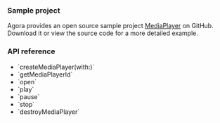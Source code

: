<PlatformWrapper platform="macos">

### Sample project
Agora provides an open source sample project [MediaPlayer](https://github.com/AgoraIO/API-Examples/tree/main/macOS/APIExample/Examples/Advanced/MediaPlayer) on GitHub. Download it or view the source code for a more detailed example.

### API reference

- <Link to="{{Global.API_REF_MACOS_ROOT_RTC_KIT}}/agorartcenginekit/createmediaplayer(with:)">`createMediaPlayer(with:)`</Link>
- <Link to="{{Global.API_REF_MACOS_ROOT_RTC_KIT}}/agorartcmediaplayerprotocol/getmediaplayerid()">`getMediaPlayerId`</Link>
- <Link to="{{Global.API_REF_MACOS_ROOT_RTC_KIT}}/agorartcmediaplayerprotocol/open(_:startpos:)">`open`</Link>
- <Link to="{{Global.API_REF_MACOS_ROOT_RTC_KIT}}/agorartcmediaplayerprotocol/play()">`play`</Link>
- <Link to="{{Global.API_REF_MACOS_ROOT_RTC_KIT}}/agorartcmediaplayerprotocol/pause()">`pause`</Link>
- <Link to="{{Global.API_REF_MACOS_ROOT_RTC_KIT}}/agorartcmediaplayerprotocol/stop()">`stop`</Link>
- <Link to="{{Global.API_REF_MACOS_ROOT_RTC_KIT}}/agorartcenginekit/destroymediaplayer(_:)">`destroyMediaPlayer`</Link>

</PlatformWrapper>